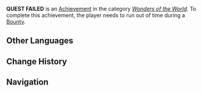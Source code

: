 {{Achievement Infobox
|title        = 
|id           = 81032
|order id     = 1033
|category     = Wonders of the World
|description  = Lost track of a [[Bounties|Bounty]] target.
|requirements = Run out of time during a Bounty.
|primogems    = 5
|tracking     = 
|hidden       = 1
|topic        = Reputation
|type         = Exploration
}}
'''QUEST FAILED''' is an [[Achievement]] in the category ''[[Wonders of the World]]''. To complete this achievement, the player needs to run out of time during a [[Bounties|Bounty]].
<!--
==Trivia==

==Video Guides==
{{EVT
|video1   = 
|caption1 = 
}}
-->
==Other Languages==
{{Other Languages
|en      = QUEST FAILED
|zhs     = QUEST FAILED
|zht     = QUEST FAILED
|ja      = QUEST FAILED
|ko      = QUEST FAILED
|es      = Misión fallida
|es_tl   = 
|fr      = Prime perdue
|fr_tl   = Lost Reward
|ru      = Цель ушла...
|ru_tl   = Goal Failed...
|th      = QUEST FAILED
|vi      = QUEST FAILED
|de      = Auftrag gescheitert
|de_tl   = Mission Failed
|id      = QUEST GAGAL
|id_tl   = QUEST FAILED
|pt      = MISSÃO FRACASSADA
|pt_tl   = 
}}

==Change History==
{{Change History|1.1}}
<!--
==References==
{{Reflist}}
-->
==Navigation==
{{Achievement Navbox|Wonders of the World|Exploration}}